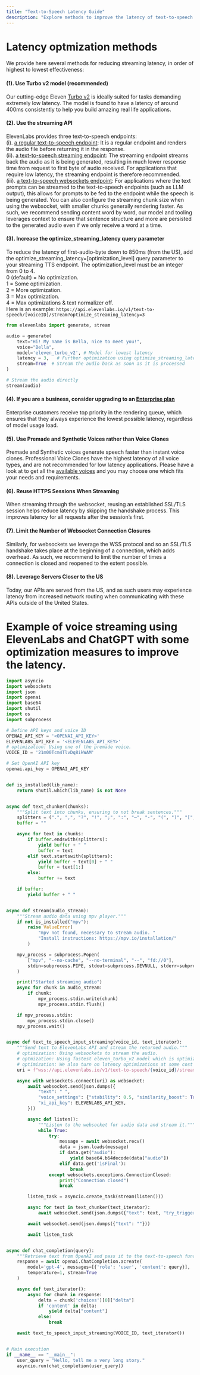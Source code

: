 ```yaml
---
title: "Text-to-Speech Latency Guide"
description: "Explore methods to improve the latency of text-to-speech synthesis for your applications with ElevenLabs' developer guide."
---
```

# Latency optmization methods
We provide here several methods for reducing streaming latency, in order of highest to lowest effectiveness:

#### (1). Use Turbo v2 model (recommended)
Our cutting-edge Eleven [Turbo v2](https://elevenlabs.io/docs/speech-synthesis/models#turbo-v2) is ideally suited for tasks demanding extremely low latency. The model is found to have a latency of  around 400ms consistently to help you build amazing real life applications. 


#### (2). Use the streaming API 
ElevenLabs provides three text-to-speech endpoints:
\
(i). [a regular text-to-speech endpoint](https://elevenlabs.io/docs/api-reference/text-to-speech): It is a regular endpoint and renders the audio file before returning it in the response.
\
(ii). [a text-to-speech streaming endpoint](https://elevenlabs.io/docs/api-reference/text-to-speech-stream): The streaming endpoint streams back the audio as it is being generated, resulting in much lower response time from request to first byte of audio received. For applications that require low latency, the streaming endpoint is therefore recommended.
\
(iii). [a text-to-speech websockets endpoint](https://elevenlabs.io/docs/api-reference/text-to-speech-websockets): For applications where the text prompts can be streamed to the text-to-speech endpoints (such as LLM output), this allows for prompts to be fed to the endpoint while the speech is being generated. You can also configure the streaming chunk size when using the websocket, with smaller chunks generally rendering faster. As such, we recommend sending content word by word, our model and tooling leverages context to ensure that sentence structure and more are persisted to the generated audio even if we only receive a word at a time. 


#### (3). Increase the optimize_streaming_latency query parameter 
To reduce the latency of first-audio-byte down to 850ms (from the US), add the optimize_streaming_latency=[optimization_level] query parameter to your streaming TTS endpoint.
The optimization_level must be an integer from 0 to 4.\
0 (default) = No optimization.\
1 = Some optimization.\
2 = More optimization.\
3 = Max optimization.\
4 = Max optimizations & text normalizer off.\
Here is an example: `https://api.elevenlabs.io/v1/text-to-speech/[voiceID]/stream?optimize_streaming_latency=3`

```python
from elevenlabs import generate, stream

audio = generate(
    text="Hi! My name is Bella, nice to meet you!",
    voice="Bella",
    model='eleven_turbo_v2', # Model for lowest latency 
    latency = 3,   # Further optimization using optimize_streaming_latency parameter
    stream=True  # Stream the audio back as soon as it is processed 
)

# Stream the audio directly 
stream(audio)
```

#### (4). If you are a business, consider upgrading to an [Enterprise plan](https://elevenlabs.io/subscription) 
Enterprise customers receive top priority in the rendering queue, which ensures that they always experience the lowest possible latency, regardless of model usage load.


#### (5). Use Premade and Synthetic Voices rather than Voice Clones 
Premade and Synthetic voices generate speech faster than instant voice clones. Professional Voice Clones have the highest latency of all voice types, and are not recommended for low latency applications. Please have a look at to get all the [available voices](https://elevenlabs.io/docs/api-reference/voices) and you may choose one which fits your needs and requirements. 


#### (6). Reuse HTTPS Sessions When Streaming 
When streaming through the websocket, reusing an established SSL/TLS session helps reduce latency by skipping the handshake process. This improves latency for all requests after the session’s first.


#### (7). Limit the Number of Websocket Connection Closures 
Similarly, for websockets we leverage the WSS protocol and so an SSL/TLS handshake takes place at the beginning of a connection, which adds overhead. As such, we recommend to limit the number of times a connection is closed and reopened to the extent possible.


#### (8). Leverage Servers Closer to the US 
Today, our APIs are served from the US, and as such users may experience latency from increased network routing when communicating with these APIs outside of the United States.

# Example of voice streaming using ElevenLabs and ChatGPT with some optimization measures to improve the latency. 

```python
import asyncio
import websockets
import json
import openai
import base64
import shutil
import os
import subprocess

# Define API keys and voice ID
OPENAI_API_KEY = '<OPENAI_API_KEY>'
ELEVENLABS_API_KEY = '<ELEVENLABS_API_KEY>'
# optimization: Using one of the premade voice. 
VOICE_ID = '21m00Tcm4TlvDq8ikWAM'

# Set OpenAI API key
openai.api_key = OPENAI_API_KEY


def is_installed(lib_name):
    return shutil.which(lib_name) is not None


async def text_chunker(chunks):
    """Split text into chunks, ensuring to not break sentences."""
    splitters = (".", ",", "?", "!", ";", ":", "—", "-", "(", ")", "[", "]", "}", " ")
    buffer = ""

    async for text in chunks:
        if buffer.endswith(splitters):
            yield buffer + " "
            buffer = text
        elif text.startswith(splitters):
            yield buffer + text[0] + " "
            buffer = text[1:]
        else:
            buffer += text

    if buffer:
        yield buffer + " "


async def stream(audio_stream):
    """Stream audio data using mpv player."""
    if not is_installed("mpv"):
        raise ValueError(
            "mpv not found, necessary to stream audio. "
            "Install instructions: https://mpv.io/installation/"
        )

    mpv_process = subprocess.Popen(
        ["mpv", "--no-cache", "--no-terminal", "--", "fd://0"],
        stdin=subprocess.PIPE, stdout=subprocess.DEVNULL, stderr=subprocess.DEVNULL,
    )

    print("Started streaming audio")
    async for chunk in audio_stream:
        if chunk:
            mpv_process.stdin.write(chunk)
            mpv_process.stdin.flush()

    if mpv_process.stdin:
        mpv_process.stdin.close()
    mpv_process.wait()


async def text_to_speech_input_streaming(voice_id, text_iterator):
    """Send text to ElevenLabs API and stream the returned audio."""
    # optimization: Using websockets to stream the audio. 
    # optmization: Using fastest eleven_turbo_v2 model which is optimized for lowest latency compared to other models 
    # optimization: We also turn on latency optimizations at some cost of quality. A value of 3 gives quite decent results. 
    uri = f"wss://api.elevenlabs.io/v1/text-to-speech/{voice_id}/stream-input?model_id=eleven_turbo_v2&optimize_streaming_latency=3"

    async with websockets.connect(uri) as websocket:
        await websocket.send(json.dumps({
            "text": " ",
            "voice_settings": {"stability": 0.5, "similarity_boost": True},
            "xi_api_key": ELEVENLABS_API_KEY,
        }))

        async def listen():
            """Listen to the websocket for audio data and stream it."""
            while True:
                try:
                    message = await websocket.recv()
                    data = json.loads(message)
                    if data.get("audio"):
                        yield base64.b64decode(data["audio"])
                    elif data.get('isFinal'):
                        break
                except websockets.exceptions.ConnectionClosed:
                    print("Connection closed")
                    break

        listen_task = asyncio.create_task(stream(listen()))

        async for text in text_chunker(text_iterator):
            await websocket.send(json.dumps({"text": text, "try_trigger_generation": True}))

        await websocket.send(json.dumps({"text": ""}))

        await listen_task


async def chat_completion(query):
    """Retrieve text from OpenAI and pass it to the text-to-speech function."""
    response = await openai.ChatCompletion.acreate(
        model='gpt-4', messages=[{'role': 'user', 'content': query}],
        temperature=1, stream=True
    )

    async def text_iterator():
        async for chunk in response:
            delta = chunk['choices'][0]["delta"]
            if 'content' in delta:
                yield delta["content"]
            else:
                break

    await text_to_speech_input_streaming(VOICE_ID, text_iterator())


# Main execution
if __name__ == "__main__":
    user_query = "Hello, tell me a very long story."
    asyncio.run(chat_completion(user_query))


```